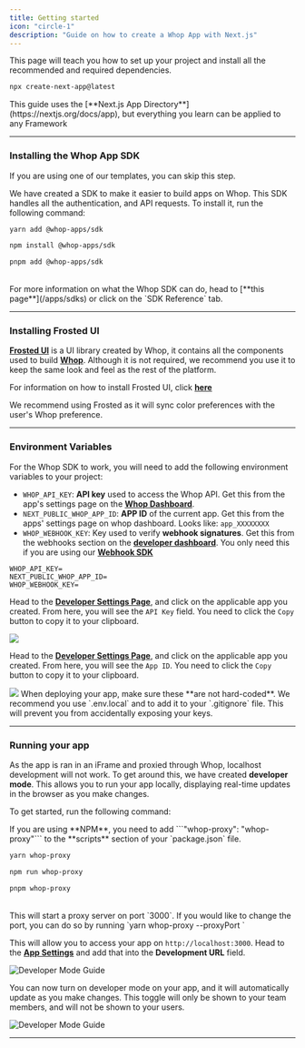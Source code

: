 ```yaml
---
title: Getting started
icon: "circle-1"
description: "Guide on how to create a Whop App with Next.js"
---
```


This page will teach you how to set up your project and install all the recommended and required dependencies.

```bash
npx create-next-app@latest
```

<Note>
  This guide uses the [**Next.js App Directory**](https://nextjs.org/docs/app),
  but everything you learn can be applied to any Framework
</Note>

---

### Installing the Whop App SDK

<Tip>If you are using one of our templates, you can skip this step.</Tip>

We have created a SDK to make it easier to build apps on Whop. This SDK handles all the authentication, and API requests. To install it, run the following command:

<CodeGroup>

```bash yarn
yarn add @whop-apps/sdk
```

```bash npm
npm install @whop-apps/sdk
```

```bash pnpm
pnpm add @whop-apps/sdk
```

</CodeGroup>

<br />

<Note>
  For more information on what the Whop SDK can do, head to [**this
  page**](/apps/sdks) or click on the `SDK Reference` tab.
</Note>

---

### Installing Frosted UI

[**Frosted UI**](https://storybook.whop.com) is a UI library created by Whop, it contains all the components used to build [**Whop**](https://whop.com). Although it is not required, we recommend you use it to keep the same look and feel as the rest of the platform.

For information on how to install Frosted UI, click [**here**](https://github.com/whopio/frosted-ui)

<Tip>
  We recommend using Frosted as it will sync color preferences with the user's
  Whop preference.
</Tip>

---

### Environment Variables

For the Whop SDK to work, you will need to add the following environment variables to your project:

- `WHOP_API_KEY`: **API key** used to access the Whop API. Get this from the app's settings page on the [**Whop Dashboard**](https://dash.whop.com/settings/developer).
- `NEXT_PUBLIC_WHOP_APP_ID`: **APP ID** of the current app. Get this from the apps' settings page on whop dashboard. Looks like: `app_XXXXXXXX`
- `WHOP_WEBHOOK_KEY`: Key used to verify **webhook signatures**. Get this from the webhooks section on the [**developer dashboard**](https://dash.whop.com/settings/developer). You only need this if you are using our [**Webhook SDK**](/sdk/webhooks)

<AccordionGroup>

<Accordion title="Example ENV file" >

```env
WHOP_API_KEY=
NEXT_PUBLIC_WHOP_APP_ID=
WHOP_WEBHOOK_KEY=
```

</Accordion>

<Accordion title="How to get WHOP_API_KEY" >

Head to the [**Developer Settings Page**](https://dash.whop.com/settings/developer), and click on the applicable app you created. From here, you will see the `API Key` field. You need to click the `Copy` button to copy it to your clipboard.

<Frame>
  <img src="https://imgur.com/SPnZLIL.png" />
</Frame>

</Accordion>

<Accordion title="How to get NEXT_PUBLIC_WHOP_APP_ID" >

Head to the [**Developer Settings Page**](https://dash.whop.com/settings/developer), and click on the applicable app you created. From here, you will see the `App ID`. You need to click the `Copy` button to copy it to your clipboard.

<Frame>
  <img src="https://imgur.com/WhAhvNt.png" />
</Frame>

</Accordion>

</AccordionGroup>

<Note>
  When deploying your app, make sure these **are not hard-coded**. We recommend
  you use `.env.local` and to add it to your `.gitignore` file. This will
  prevent you from accidentally exposing your keys.
</Note>

---

### Running your app

As the app is ran in an iFrame and proxied through Whop, localhost development will not work. To get around this, we have created **developer mode**. This allows you to run your app locally, displaying real-time updates in the browser as you make changes.

To get started, run the following command:

<Note>
  If you are using **NPM**, you need to add ```"whop-proxy": "whop-proxy"``` to
  the **scripts** section of your `package.json` file.
</Note>

<CodeGroup>

```bash yarn
yarn whop-proxy
```

```bash npm
npm run whop-proxy
```

```bash pnpm
pnpm whop-proxy
```

</CodeGroup>

<br />

<Tip>
This will start a proxy server on port `3000`. If you would like to change the port, you can do so by running `yarn whop-proxy --proxyPort <port>`
</Tip>

This will allow you to access your app on `http://localhost:3000`. Head to the [**App Settings**](https://dash.whop.com/settings/developer) and add that into the **Development URL** field.

![Developer Mode Guide](https://imgur.com/UnKVb6g.gif)

You can now turn on developer mode on your app, and it will automatically update as you make changes. This toggle will only be shown to your team members, and will not be shown to your users.

![Developer Mode Guide](https://imgur.com/w0MGzD0.gif)

---
